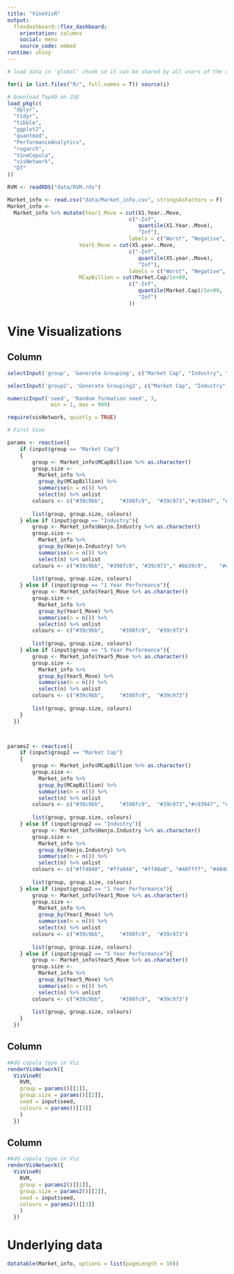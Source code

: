 ```yaml
---
title: "VineVisR"
output: 
  flexdashboard::flex_dashboard:
    orientation: columns
    social: menu
    source_code: embed
runtime: shiny
---
```


```r
# load data in 'global' chunk so it can be shared by all users of the dashboard

for(i in list.files("R/", full.names = T)) source(i)

# Download Top40 on JSE
load_pkg(c(
  "dplyr", 
  "tidyr",
  "tibble",
  "ggplot2",
  "quantmod",
  "PerformanceAnalytics",
  "rugarch",
  "VineCopula",
  "visNetwork",
  "DT"
))


```

```r
RVM <- readRDS("data/RVM.rds")

Market_info <- read.csv("data/Market_info.csv", stringsAsFactors = F)
Market_info <- 
  Market_info %>% mutate(Year1_Move = cut(X1.Year..Move,
                                       c("-Inf", 
                                          quantile(X1.Year..Move), 
                                          "Inf"),
                                       labels = c("Worst", "Negative", "Average", "Pos ret", "High ret", "Best")),
                       Year5_Move = cut(X5.year..Move,
                                       c("-Inf", 
                                          quantile(X5.year..Move), 
                                          "Inf"),
                                       labels = c("Worst", "Negative", "Average", "Pos ret", "High ret", "Best")),
                       MCapBillion = cut(Market.Cap/1e+09,
                                       c("-Inf", 
                                          quantile(Market.Cap)/1e+09, 
                                          "Inf")
                                       ))

```

Vine Visualizations
============================================================

Column {.sidebar}
-----------------------------------------------------------------------

```r
selectInput('group', 'Generate Grouping', c("Market Cap", "Industry", "1 Year Performance","5 Year Performance"))

selectInput('group2', 'Generate Grouping2', c("Market Cap", "Industry", "1 Year Performance","5 Year Performance"))

numericInput('seed', 'Random formation seed', 3, 
              min = 1, max = 999)

```


```r
require(visNetwork, quietly = TRUE)

# First Vine

params <- reactive({
    if (input$group == "Market Cap")
    {
        group <- Market_info$MCapBillion %>% as.character()
        group.size <-  
          Market_info %>% 
          group_by(MCapBillion) %>%
          summarise(n = n()) %>% 
          select(n) %>% unlist
        colours <- c("#39c9bb", 	"#398fc9", 	"#39c973","#c93947", "#bb39c9")
        
        list(group, group.size, colours)
    } else if (input$group == "Industry"){
        group <- Market_info$Hanjo.Industry %>% as.character()
        group.size <-  
          Market_info %>% 
          group_by(Hanjo.Industry) %>%
          summarise(n = n()) %>% 
          select(n) %>% unlist 
        colours <- c("#39c9bb", "#398fc9", "#39c973"," #bb39c9", 	"#c9bb39")
        
        list(group, group.size, colours)
    } else if (input$group == "1 Year Performance"){
        group <- Market_info$Year1_Move %>% as.character()
        group.size <-  
          Market_info %>% 
          group_by(Year1_Move) %>%
          summarise(n = n()) %>% 
          select(n) %>% unlist 
        colours <- c("#39c9bb", 	"#398fc9", 	"#39c973")
        
        list(group, group.size, colours)
    } else if (input$group == "5 Year Performance"){
        group <- Market_info$Year5_Move %>% as.character()
        group.size <-  
          Market_info %>% 
          group_by(Year5_Move) %>%
          summarise(n = n()) %>% 
          select(n) %>% unlist 
        colours <- c("#39c9bb", 	"#398fc9", 	"#39c973")
        
        list(group, group.size, colours)
    }
  })



params2 <- reactive({
    if (input$group2 == "Market Cap")
    {
        group <- Market_info$MCapBillion %>% as.character()
        group.size <-  
          Market_info %>% 
          group_by(MCapBillion) %>%
          summarise(n = n()) %>% 
          select(n) %>% unlist
        colours <- c("#39c9bb", 	"#398fc9", 	"#39c973","#c93947", "#bb39c9")
        
        list(group, group.size, colours)
    } else if (input$group2 == "Industry"){
        group <- Market_info$Hanjo.Industry %>% as.character()
        group.size <-  
          Market_info %>% 
          group_by(Hanjo.Industry) %>%
          summarise(n = n()) %>% 
          select(n) %>% unlist 
        colours <- c("#ff4040",	"#ffa040", "#ff40a0", "#40ffff", "#4040ff", "#40ff40")
        
        list(group, group.size, colours)
    } else if (input$group2 == "1 Year Performance"){
        group <- Market_info$Year1_Move %>% as.character()
        group.size <-  
          Market_info %>% 
          group_by(Year1_Move) %>%
          summarise(n = n()) %>% 
          select(n) %>% unlist 
        colours <- c("#39c9bb", 	"#398fc9", 	"#39c973")
        
        list(group, group.size, colours)
    } else if (input$group2 == "5 Year Performance"){
        group <- Market_info$Year5_Move %>% as.character()
        group.size <-  
          Market_info %>% 
          group_by(Year5_Move) %>%
          summarise(n = n()) %>% 
          select(n) %>% unlist 
        colours <- c("#39c9bb", 	"#398fc9", 	"#39c973")
        
        list(group, group.size, colours)
    }
  })

```

Column {data-width=650}
-----------------------------------------------------------------------
```r
#Add copula type in Viz
renderVisNetwork({
  VisVineR(
    RVM,
    group = params()[[1]],
    group.size = params()[[2]],
    seed = input$seed, 
    colours = params()[[3]]
    )
  })

```

Column {data-width=650}
-----------------------------------------------------------------------
```r
#Add copula type in Viz
renderVisNetwork({
  VisVineR(
    RVM,
    group = params2()[[1]],
    group.size = params2()[[2]],
    seed = input$seed, 
    colours = params2()[[3]]
    )
  })

```

Underlying data
============================================================
```r
datatable(Market_info, options = list(pageLength = 10))
```

